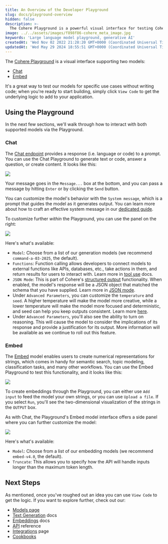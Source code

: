 ```yaml
---
title: An Overview of the Developer Playground
slug: docs/playground-overview
hidden: false
description: >-
  The Cohere Playground is a powerful visual interface for testing Cohere's generation and embedding language models without coding.
image: ../../assets/images/f898f86-cohere_meta_image.jpg
keywords: 'Large language model playground, generative AI'
createdAt: 'Wed Nov 02 2022 21:28:20 GMT+0000 (Coordinated Universal Time)'
updatedAt: 'Wed May 29 2024 18:55:51 GMT+0000 (Coordinated Universal Time)'
---
```

The [Cohere Playground](https://dashboard.cohere.com/playground) is a visual interface supporting two models:

- [Chat](https://docs.cohere.com/reference/chat)
- [Embed](https://docs.cohere.com/reference/embed)

It's a great way to test our models for specific use cases without writing code; when you're ready to start building, simply click `View Code` to get the underlying logic to add to your application.

## Using the Playground

In the next few sections, we'll walk through how to interact with both supported models via the Playground.

### Chat

The [Chat endpoint](https://docs.cohere.com/reference/chat) provides a response (i.e. language or code) to a prompt. You can use the Chat Playground to generate text or code, answer a question, or create content. It looks like this:

<img src='../../assets/images/chat-pg-basic.png' />

Your message goes in the `Message...` box at the bottom, and you can pass a message by hitting `Enter` or by clicking the `Send` button.

You can customize the model's behavior with the `System message`, which is a prompt that guides the model as it generates output. You can learn more about how to craft an effective system message in our [dedicated guide](https://docs.cohere.com/docs/preambles).

To customize further _within_ the Playground, you can use the panel on the right:

<img src='../../assets/images/chat-pg-panel.png' />

Here's what's available:

- `Model`: Choose from a list of our generation models (we recommend `command-a-03-2025`, the default).
- `Functions`: Function calling allows developers to connect models to external functions like APIs, databases, etc., take actions in them, and return results for users to interact with. Learn more in [tool use](https://docs.cohere.com/docs/tool-use) docs.
- `JSON Mode`: This is part of Cohere's [structured output](https://docs.cohere.com/docs/structured-outputs) functionality. When enabled, the model's response will be a JSON object that matched the schema that you have supplied. Learn more in [JSON mode](https://docs.cohere.com/docs/parameter-types-in-json).
- Under `Advanced Parameters`, you can customize the `temperature` and `seed`. A higher temperature will make the model more creative, while a lower temperature will make the model more focused and deterministic, and seed can help you keep outputs consistent. Learn more [here](https://docs.cohere.com/docs/predictable-outputs).
- Under `Advanced Parameters`, you'll also see the ability to turn on reasoning. This will cause the model to consider the implications of its response and provide a justification for its output. More information will be available as we continue to roll out this feature.

### Embed

The [Embed](https://docs.cohere.com/reference/embed) model enables users to create numerical representations for strings, which comes in handy for semantic search, topic modeling, classification tasks, and many other workflows. You can use the Embed Playground to test this functionality, and it looks like this:

<img src='../../assets/images/embed-pg-basic.png' />

To create embeddings through the Playground, you can either use `Add input` to feed the model your own strings, or you can use `Upload a file`. If you select `Run`, you'll see the two-dimensional visualization of the strings in the `OUTPUT` box.

As with Chat, the Playground's Embed model interface offers a side panel where you can further customize the model:

<img src='../../assets/images/embed-pg-panel.png' />

Here's what's available:

- `Model`: Choose from a list of our embedding models (we recommend `embed-v4.0`, the default).
- `Truncate`: This allows you to specify how the API will handle inputs longer than the maximum token length.

## Next Steps
As mentioned, once you've roughed out an idea you can use `View Code` to get the logic. If you want to explore further, check out our:

- [Models page](https://docs.cohere.com/docs/models)
- [Text Generation](https://docs.cohere.com/docs/introduction-to-text-generation-at-cohere) docs
- [Embeddings](https://docs.cohere.com/docs/embeddings) docs
- [API](https://docs.cohere.com/reference/about) reference
- [Integrations](https://docs.cohere.com/docs/integrations) page
- [Cookbooks](https://docs.cohere.com/docs/cookbooks)